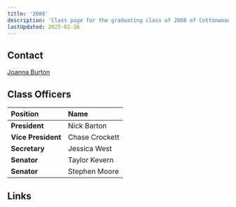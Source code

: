 ```yaml
---
title: '2008'
description: 'Class page for the graduating class of 2008 of Cottonwood High School.'
lastUpdated: 2025-01-26
---
```


## Contact

[Joanna Burton](mailto:j_felger@hotmail.com)

## Class Officers

| Position           | Name           |
| :----------------- | :------------- |
| **President**      | Nick Barton    |
| **Vice President** | Chase Crockett |
| **Secretary**      | Jessica West   |
| **Senator**        | Taylor Kevern  |
| **Senator**        | Stephen Moore  |

## Links


<LinkCard
  title="Class of '08 Facebook"
  href="https://www.facebook.com/groups/108576863181689"
/>
